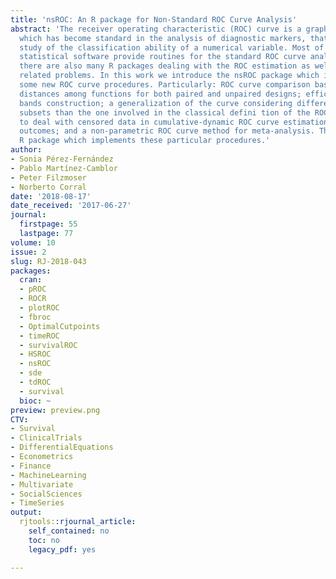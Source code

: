 ```yaml
---
title: 'nsROC: An R package for Non-Standard ROC Curve Analysis'
abstract: 'The receiver operating characteristic (ROC) curve is a graphical method
  which has become standard in the analysis of diagnostic markers, that is, in the
  study of the classification ability of a numerical variable. Most of the commercial
  statistical software provide routines for the standard ROC curve analysis. Of course,
  there are also many R packages dealing with the ROC estimation as well as other
  related problems. In this work we introduce the nsROC package which incorporates
  some new ROC curve procedures. Particularly: ROC curve comparison based on general
  distances among functions for both paired and unpaired designs; efficient confidence
  bands construction; a generalization of the curve considering different classification
  subsets than the one involved in the classical defini tion of the ROC curve; a procedure
  to deal with censored data in cumulative-dynamic ROC curve estimation for time-to-event
  outcomes; and a non-parametric ROC curve method for meta-analysis. This is the only
  R package which implements these particular procedures.'
author:
- Sonia Pérez-Fernández
- Pablo Martínez-Camblor
- Peter Filzmoser
- Norberto Corral
date: '2018-08-17'
date_received: '2017-06-27'
journal:
  firstpage: 55
  lastpage: 77
volume: 10
issue: 2
slug: RJ-2018-043
packages:
  cran:
  - pROC
  - ROCR
  - plotROC
  - fbroc
  - OptimalCutpoints
  - timeROC
  - survivalROC
  - HSROC
  - nsROC
  - sde
  - tdROC
  - survival
  bioc: ~
preview: preview.png
CTV:
- Survival
- ClinicalTrials
- DifferentialEquations
- Econometrics
- Finance
- MachineLearning
- Multivariate
- SocialSciences
- TimeSeries
output:
  rjtools::rjournal_article:
    self_contained: no
    toc: no
    legacy_pdf: yes

---
```

